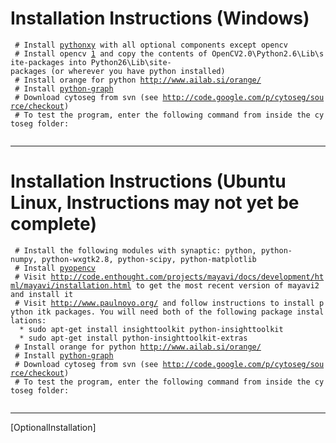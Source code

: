 =Installation Instructions (Windows)=
  # Install [http://www.pythonxy.com pythonxy] with all optional components except opencv
  # Install opencv [http://opencv.willowgarage.com/wiki/] and copy the contents of OpenCV2.0\Python2.6\Lib\site-packages into Python26\Lib\site-packages (or wherever you have python installed)
  # Install orange for python http://www.ailab.si/orange/
  # Install [http://code.google.com/p/python-graph/ python-graph]
  # Download cytoseg from svn (see http://code.google.com/p/cytoseg/source/checkout)
  # To test the program, enter the following command from inside the cytoseg folder:
         {{{python main.py}}}

----
=Installation Instructions (Ubuntu Linux, Instructions may not yet be complete)=
  # Install the following modules with synaptic: python, python-numpy, python-wxgtk2.8, python-scipy, python-matplotlib
  # Install [http://code.google.com/p/pyopencv/ pyopencv]
  # Visit http://code.enthought.com/projects/mayavi/docs/development/html/mayavi/installation.html to get the most recent version of mayavi2 and install it
  # Visit http://www.paulnovo.org/ and follow instructions to install python itk packages. You will need both of the following package installations:
   * sudo apt-get install insighttoolkit python-insighttoolkit
   * sudo apt-get install python-insighttoolkit-extras
  # Install orange for python http://www.ailab.si/orange/
  # Install [http://code.google.com/p/python-graph/ python-graph]
  # Download cytoseg from svn (see http://code.google.com/p/cytoseg/source/checkout)
  # To test the program, enter the following command from inside the cytoseg folder:
         {{{python main.py}}}

----
[OptionalInstallation]
